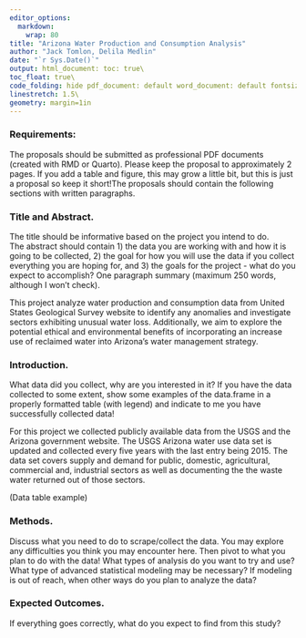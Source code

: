 ```yaml
---
editor_options: 
  markdown: 
    wrap: 80
title: "Arizona Water Production and Consumption Analysis" 
author: "Jack Tomlon, Delila Medlin" 
date: "`r Sys.Date()`" 
output: html_document: toc: true\
toc_float: true\
code_folding: hide pdf_document: default word_document: default fontsize: 12pt\
linestretch: 1.5\
geometry: margin=1in
---
```


### Requirements:

The proposals should be submitted as professional PDF documents (created with RMD or Quarto). Please keep the proposal to approximately 2 pages. If you add a table and figure, this may grow a little bit, but this is just a proposal so keep it short!The proposals should contain the following sections with written paragraphs.

### Title and Abstract.

The title should be informative based on the project you intend to do.\
The abstract should contain 1) the data you are working with and how it is going to be collected, 2) the goal for how you will use the data if you collect everything you are hoping for, and 3) the goals for the project - what do you expect to accomplish? One paragraph summary (maximum 250 words, although I won't check).

This project analyze water production and consumption data from United States Geological Survey website to identify any anomalies and investigate sectors exhibiting unusual water loss. Additionally, we aim to explore the potential ethical and environmental benefits of incorporating an increase use of reclaimed water into Arizona's water management strategy.

### Introduction.

What data did you collect, why are you interested in it? If you have the data collected to some extent, show some examples of the data.frame in a properly formatted table (with legend) and indicate to me you have successfully collected data!

For this project we collected publicly available data from the USGS and the Arizona government website. The USGS Arizona water use data set is updated and collected every five years with the last entry being 2015. The data set covers supply and demand for public, domestic, agricultural, commercial and, industrial sectors as well as documenting the the waste water returned out of those sectors.

(Data table example)

### Methods.

Discuss what you need to do to scrape/collect the data. You may explore any difficulties you think you may encounter here. Then pivot to what you plan to do with the data! What types of analysis do you want to try and use? What type of advanced statistical modeling may be necessary? If modeling is out of reach, when other ways do you plan to analyze the data?

### Expected Outcomes.

If everything goes correctly, what do you expect to find from this study?
